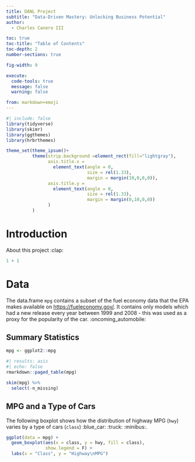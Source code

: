 ```yaml
---
title: DANL Project
subtitle: "Data-Driven Mastery: Unlocking Business Potential"
author: 
  - Charles Canero III

toc: true
toc-title: "Table of Contents"
toc-depth: 2
number-sections: true

fig-width: 9

execute:
  code-tools: true
  message: false
  warning: false

from: markdown+emoji
---
```

```r
#| include: false
library(tidyverse)
library(skimr)
library(ggthemes)
library(hrbrthemes)

theme_set(theme_ipsum()+
          theme(strip.background =element_rect(fill="lightgray"),
                axis.title.x = 
                  element_text(angle = 0,
                               size = rel(1.33),
                               margin = margin(10,0,0,0)),
                axis.title.y = 
                  element_text(angle = 0,
                               size = rel(1.33),
                               margin = margin(0,10,0,0))
                )
          )
```



# Introduction

About this project :clap:

```r
1 + 1
```


# Data

The data.frame `mpg` contains a subset of the fuel economy data that the EPA makes available on [https://fueleconomy.gov/](https://fueleconomy.gov/). It contains only models which had a new release every year between 1999 and 2008 - this was used as a proxy for the popularity of the car. :oncoming_automobile:


## Summary Statistics

```r
mpg <- ggplot2::mpg
```

```r
#| results: asis
#| echo: false
rmarkdown::paged_table(mpg) 
```


```r
skim(mpg) %>% 
  select(-n_missing)
```


## MPG and a Type of Cars
The following boxplot shows how the distribution of highway MPG (`hwy`) varies by a type of cars (`class`) :blue_car: :truck: :minibus:.


```r
ggplot(data = mpg) +
  geom_boxplot(aes(x = class, y = hwy, fill = class),
               show.legend = F) +
  labs(x = "Class", y = "Highway\nMPG") 
```


